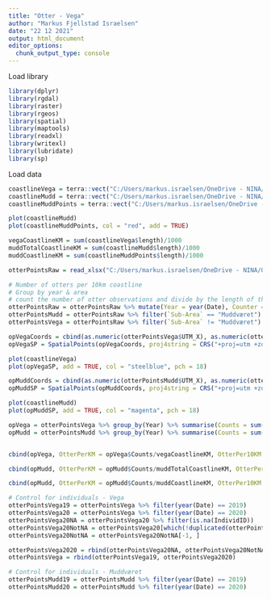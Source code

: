 ```yaml
---
title: "Otter - Vega"
author: "Markus Fjellstad Israelsen"
date: "22 12 2021"
output: html_document
editor_options: 
  chunk_output_type: console
---
```


Load library
```r

library(dplyr)
library(rgdal)
library(raster)
library(rgeos)
library(spatial)
library(maptools)
library(readxl)
library(writexl)
library(lubridate)
library(sp)

```

Load data
```r

coastlineVega = terra::vect("C:/Users/markus.israelsen/OneDrive - NINA/Oter/Vega/R-mappe - Kystkontur/Coastline/coastlineVegaLength.shp")
coastlineMudd = terra::vect("C:/Users/markus.israelsen/OneDrive - NINA/Oter/Vega/R-mappe - Kystkontur/Coastline/CoastlineMuddvaeretLength.shp")
coastlineMuddPoints = terra::vect("C:/Users/markus.israelsen/OneDrive - NINA/Oter/Vega/R-mappe - Kystkontur/Coastline/CoastlineMuddvaeretPointsLength.shp")

plot(coastlineMudd)
plot(coastlineMuddPoints, col = "red", add = TRUE)

vegaCoastlineKM = sum(coastlineVega$length)/1000
muddTotalCoastlineKM = sum(coastlineMudd$length)/1000
muddCoastlineKM = sum(coastlineMuddPoints$length)/1000

otterPointsRaw = read_xlsx("C:/Users/markus.israelsen/OneDrive - NINA/Oter/Vega/OnlyVegaMuddRawConverted.xlsx")

# Number of otters per 10km coastline
# Group by year & area
# count the number of otter observations and divide by the length of the coastline
otterPointsRaw = otterPointsRaw %>% mutate(Year = year(Date), Counter = 1)
otterPointsMudd = otterPointsRaw %>% filter(`Sub-Area` == "Muddværet") 
otterPointsVega = otterPointsRaw %>% filter(`Sub-Area` != "Muddværet")

opVegaCoords = cbind(as.numeric(otterPointsVega$UTM_X), as.numeric(otterPointsVega$UTM_Y))
opVegaSP = SpatialPoints(opVegaCoords, proj4string = CRS("+proj=utm +zone=33 +ellps=GRS80 +towgs84=0,0,0,0,0,0,0 +units=m +no_defs"))

plot(coastlineVega)
plot(opVegaSP, add = TRUE, col = "steelblue", pch = 18)

opMuddCoords = cbind(as.numeric(otterPointsMudd$UTM_X), as.numeric(otterPointsMudd$UTM_Y))
opMuddSP = SpatialPoints(opMuddCoords, proj4string = CRS("+proj=utm +zone=33 +ellps=GRS80 +towgs84=0,0,0,0,0,0,0 +units=m +no_defs"))

plot(coastlineMudd)
plot(opMuddSP, add = TRUE, col = "magenta", pch = 18)

opVega = otterPointsVega %>% group_by(Year) %>% summarise(Counts = sum(Counter))
opMudd = otterPointsMudd %>% group_by(Year) %>% summarise(Counts = sum(Counter))


cbind(opVega, OtterPerKM = opVega$Counts/vegaCoastlineKM, OtterPer10KM = (opVega$Counts/vegaCoastlineKM)*10)

cbind(opMudd, OtterPerKM = opMudd$Counts/muddTotalCoastlineKM, OtterPer10KM = (opMudd$Counts/muddTotalCoastlineKM)*10)

cbind(opMudd, OtterPerKM = opMudd$Counts/muddCoastlineKM, OtterPer10KM = (opMudd$Counts/muddCoastlineKM)*10)

# Control for individuals - Vega
otterPointsVega19 = otterPointsVega %>% filter(year(Date) == 2019)
otterPointsVega20 = otterPointsVega %>% filter(year(Date) == 2020)
otterPointsVega20NA = otterPointsVega20 %>% filter(is.na(IndividID))
otterPointsVega20NotNA = otterPointsVega20[which(!duplicated(otterPointsVega20$IndividID)), ]
otterPointsVega20NotNA = otterPointsVega20NotNA[-1, ]

otterPointsVega2020 = rbind(otterPointsVega20NA, otterPointsVega20NotNA)
otterPointsVega = rbind(otterPointsVega19, otterPointsVega2020)

# Control for individuals - Muddværet
otterPointsMudd19 = otterPointsMudd %>% filter(year(Date) == 2019)
otterPointsMudd20 = otterPointsMudd %>% filter(year(Date) == 2020)


```

